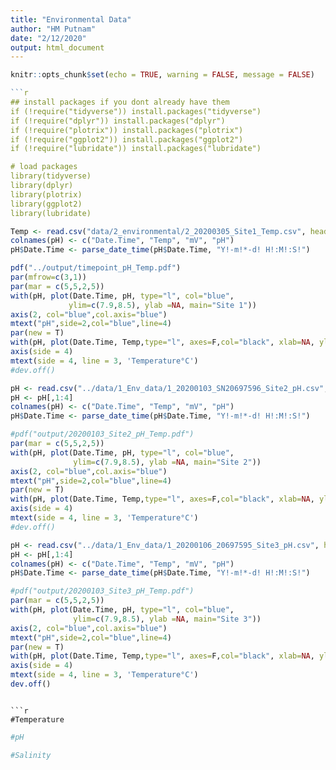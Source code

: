 ```yaml
---
title: "Environmental Data"
author: "HM Putnam"
date: "2/12/2020"
output: html_document
---
```


```r
knitr::opts_chunk$set(echo = TRUE, warning = FALSE, message = FALSE)

```r
## install packages if you dont already have them
if (!require("tidyverse")) install.packages("tidyverse")
if (!require("dplyr")) install.packages("dplyr")
if (!require("plotrix")) install.packages("plotrix")
if (!require("ggplot2")) install.packages("ggplot2")
if (!require("lubridate")) install.packages("lubridate")

# load packages
library(tidyverse)
library(dplyr)
library(plotrix)
library(ggplot2)
library(lubridate)
```


```r
Temp <- read.csv("data/2_environmental/2_20200305_Site1_Temp.csv", header=T, sep=",", na.strings="NA") #load  data
colnames(pH) <- c("Date.Time", "Temp", "mV", "pH")
pH$Date.Time <- parse_date_time(pH$Date.Time, "Y!-m!*-d! H!:M!:S!") 

pdf("../output/timepoint_pH_Temp.pdf")
par(mfrow=c(3,1))
par(mar = c(5,5,2,5))
with(pH, plot(Date.Time, pH, type="l", col="blue", 
             ylim=c(7.9,8.5), ylab =NA, main="Site 1"))
axis(2, col="blue",col.axis="blue")
mtext("pH",side=2,col="blue",line=4) 
par(new = T)
with(pH, plot(Date.Time, Temp,type="l", axes=F,col="black", xlab=NA, ylab=NA, ylim=c(27,32)))
axis(side = 4)
mtext(side = 4, line = 3, 'Temperature°C')
#dev.off()

pH <- read.csv("../data/1_Env_data/1_20200103_SN20697596_Site2_pH.csv", header=F, sep=",", na.strings="NA", skip=700) #load  data
pH <- pH[,1:4]
colnames(pH) <- c("Date.Time", "Temp", "mV", "pH")
pH$Date.Time <- parse_date_time(pH$Date.Time, "Y!-m!*-d! H!:M!:S!") 

#pdf("output/20200103_Site2_pH_Temp.pdf")
par(mar = c(5,5,2,5))
with(pH, plot(Date.Time, pH, type="l", col="blue", 
              ylim=c(7.9,8.5), ylab =NA, main="Site 2"))
axis(2, col="blue",col.axis="blue")
mtext("pH",side=2,col="blue",line=4) 
par(new = T)
with(pH, plot(Date.Time, Temp,type="l", axes=F,col="black", xlab=NA, ylab=NA, ylim=c(27,32)))
axis(side = 4)
mtext(side = 4, line = 3, 'Temperature°C')
#dev.off()

pH <- read.csv("../data/1_Env_data/1_20200106_20697595_Site3_pH.csv", header=F, sep=",", na.strings="NA", skip=700) #load  data
pH <- pH[,1:4]
colnames(pH) <- c("Date.Time", "Temp", "mV", "pH")
pH$Date.Time <- parse_date_time(pH$Date.Time, "Y!-m!*-d! H!:M!:S!") 

#pdf("output/20200103_Site3_pH_Temp.pdf")
par(mar = c(5,5,2,5))
with(pH, plot(Date.Time, pH, type="l", col="blue", 
              ylim=c(7.9,8.5), ylab =NA, main="Site 3"))
axis(2, col="blue",col.axis="blue")
mtext("pH",side=2,col="blue",line=4) 
par(new = T)
with(pH, plot(Date.Time, Temp,type="l", axes=F,col="black", xlab=NA, ylab=NA, ylim=c(27,32)))
axis(side = 4)
mtext(side = 4, line = 3, 'Temperature°C')
dev.off()
```


```

```r
#Temperature

```

```r
#pH

```

```r
#Salinity

```

